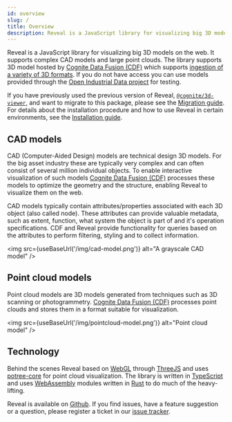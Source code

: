 ```yaml
---
id: overview
slug: /
title: Overview
description: Reveal is a JavaScript library for visualizing big 3D models on the web. It supports complex CAD models and large point clouds.
---
```



Reveal is a JavaScript library for visualizing big 3D models on the web.
It supports complex CAD models and large point clouds.
The library supports 3D model hosted by [Cognite Data Fusion (CDF)](https://docs.cognite.com/cdf/) which supports [ingestion of a variety of 3D formats](https://docs.cognite.com/cdf/3d/). If you do not have access you can use models provided through the [Open Industrial Data project](https://openindustrialdata.com/) for testing.

If you have previously used the previous version of Reveal,
[`@cognite/3d-viewer`](https://www.npmjs.com/package/@cognite/3d-viewer),
and want to migrate to this package, please see the [Migration guide](./migration-guide.md).
For details about the installation procedure and how to use Reveal in certain environments,
see the [Installation guide](./installation.mdx).

## CAD models

CAD (Computer-Aided Design) models are technical design 3D models. For the big asset industry these are typically very complex and can often consist of several million individual objects. To enable interactive visualization of such models [Cognite Data Fusion (CDF)](https://docs.cognite.com/cdf/) processes these models to optimize the geometry and the structure, enabling Reveal to visualize them on the web.

CAD models typically contain attributes/properties associated with each 3D object (also called node). These attributes can provide valuable metadata, such as extent, function, what system the object is part of and it's operation specifications. CDF and Reveal provide functionality for queries based on the attributes to perform filtering, styling and to collect information.

<img src={useBaseUrl('/img/cad-model.png')} alt="A grayscale CAD model" />

## Point cloud models

Point cloud models are 3D models generated from techniques such as 3D scanning or photogrammetry. [Cognite Data Fusion (CDF)](https://docs.cognite.com/cdf/) processes point clouds and stores them in a format suitable for visualization.

<img src={useBaseUrl('/img/pointcloud-model.png')} alt="Point cloud model" />

## Technology

Behind the scenes Reveal based on [WebGL](https://developer.mozilla.org/en-US/docs/Web/API/**WebGL_API**) through [ThreeJS](https://threejs.org/) and uses [potree-core](https://github.com/tentone/potree-core) for point cloud visualization. The library is written in [TypeScript](https://www.typescriptlang.org/) and uses [WebAssembly](https://webassembly.org/) modules written in [Rust](https://www.rust-lang.org/) to do much of the heavy-lifting.

Reveal is available on [Github](https://github.com/cognitedata/reveal). If you find issues, have a feature suggestion or a question, please register a ticket in our [issue tracker](https://github.com/cognitedata/reveal/issues).
